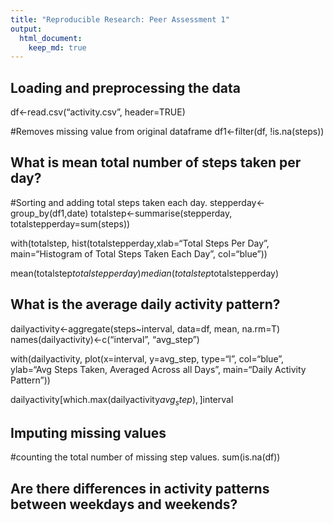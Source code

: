 ```yaml
---
title: "Reproducible Research: Peer Assessment 1"
output: 
  html_document:
    keep_md: true
---
```



## Loading and preprocessing the data

df<-read.csv("activity.csv", header=TRUE)

#Removes missing value from original dataframe
df1<-filter(df, !is.na(steps))


## What is mean total number of steps taken per day?

#Sorting and adding total steps taken each day. 
stepperday<-group_by(df1,date)
totalstep<-summarise(stepperday, totalstepperday=sum(steps))

with(totalstep, hist(totalstepperday,xlab="Total Steps Per Day", main="Histogram of Total Steps Taken Each Day", col="blue"))

mean(totalstep$totalstepperday)
median(totalstep$totalstepperday)

## What is the average daily activity pattern?

dailyactivity<-aggregate(steps~interval, data=df, mean, na.rm=T)
names(dailyactivity)<-c("interval", "avg_step")

with(dailyactivity, plot(x=interval, y=avg_step, type="l", col="blue", ylab="Avg Steps Taken, Averaged Across all Days", main="Daily Activity Pattern"))

dailyactivity[which.max(dailyactivity$avg_step), ]$interval

## Imputing missing values

#counting the total number of missing step values.
sum(is.na(df))

## Are there differences in activity patterns between weekdays and weekends?
